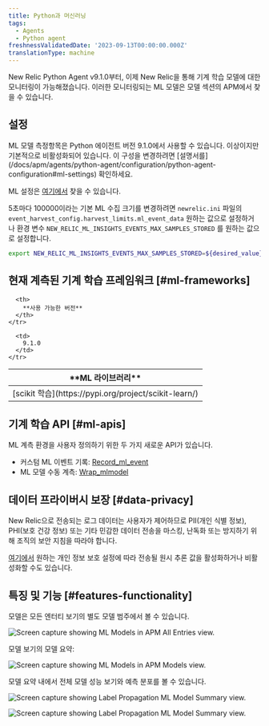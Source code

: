 ```yaml
---
title: Python과 머신러닝
tags:
  - Agents
  - Python agent
freshnessValidatedDate: '2023-09-13T00:00:00.000Z'
translationType: machine
---
```






New Relic Python Agent v9.1.0부터, 이제 New Relic을 통해 기계 학습 모델에 대한 모니터링이 가능해졌습니다. 이러한 모니터링되는 ML 모델은 모델 섹션의 APM에서 찾을 수 있습니다.

## 설정

<Callout variant="tip">
  ML 모델 측정항목은 Python 에이전트 버전 9.1.0에서 사용할 수 있습니다. 이상이지만 기본적으로 비활성화되어 있습니다. 이 구성을 변경하려면 [설명서를](/docs/apm/agents/python-agent/configuration/python-agent-configuration#ml-settings) 확인하세요.
</Callout>

ML 설정은 [여기에서](/docs/apm/agents/python-agent/configuration/python-agent-configuration/#ml-settings) 찾을 수 있습니다.

5초마다 100000이라는 기본 ML 수집 크기를 변경하려면 `newrelic.ini` 파일의 `event_harvest_config.harvest_limits.ml_event_data` 원하는 값으로 설정하거나 환경 변수 `NEW_RELIC_ML_INSIGHTS_EVENTS_MAX_SAMPLES_STORED` 를 원하는 값으로 설정합니다.

```bash
export NEW_RELIC_ML_INSIGHTS_EVENTS_MAX_SAMPLES_STORED=${desired_value}
```

## 현재 계측된 기계 학습 프레임워크 [#ml-frameworks]

<table>
  <thead>
    <tr>
      <th>
        **ML 라이브러리**
      </th>

      <th>
        **사용 가능한 버전**
      </th>
    </tr>
  </thead>

  <tbody>
    <tr>
      <td>
        [scikit 학습](https://pypi.org/project/scikit-learn/)
      </td>

      <td>
        9.1.0
      </td>
    </tr>
  </tbody>
</table>

## 기계 학습 API [#ml-apis]

ML 계측 환경을 사용자 정의하기 위한 두 가지 새로운 API가 있습니다.

* 커스텀 ML 이벤트 기록: [Record_ml_event](/docs/agents/python-agent/python-agent-api/recordmlevent-python-agent-api)
* ML 모델 수동 계측: [Wrap_mlmodel](/docs/agents/python-agent/python-agent-api/wrapmlmodel-python-agent-api)

## 데이터 프라이버시 보장 [#data-privacy]

<Callout variant="caution">
  New Relic으로 전송되는 로그 데이터는 사용자가 제어하므로 PII(개인 식별 정보), PHI(보호 건강 정보) 또는 기타 민감한 데이터 전송을 마스킹, 난독화 또는 방지하기 위해 조직의 보안 지침을 따라야 합니다.
</Callout>

[여기에서](/docs/apm/agents/python-agent/configuration/python-agent-configuration/#inference-events-value-enabled) 원하는 개인 정보 보호 설정에 따라 전송될 원시 추론 값을 활성화하거나 비활성화할 수도 있습니다.

## 특징 및 기능 [#features-functionality]

모델은 모든 엔터티 보기의 별도 모델 범주에서 볼 수 있습니다.

<img
  title="python-ml-APM-All-Entities.png"
  alt="Screen capture showing ML Models in APM All Entries view."
  src={allEntities}
/>

모델 보기의 모델 요약:

<img
  title="python-ml-APM-models-view.png"
  alt="Screen capture showing ML Models in APM Models view."
  src={modelsView}
/>

모델 요약 내에서 전체 모델 성능 보기와 예측 분포를 볼 수 있습니다.

<img
  title="python-ml-APM-model-summary-view1.png"
  alt="Screen capture showing Label Propagation ML Model Summary view."
  src={modelSummary1}
/>

<img
  title="python-ml-APM-model-summary-view2.png"
  alt="Screen capture showing Label Propagation ML Model Summary view."
  src={modelSummary2}
/>